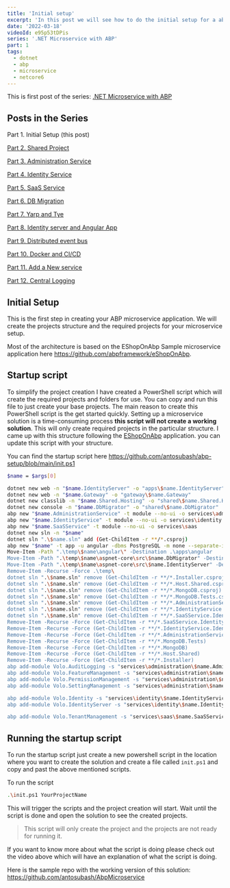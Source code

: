 ```yaml
---
title: 'Initial setup'
excerpt: 'In this post we will see how to do the initial setup for a abp microservice application.'
date: '2022-03-18'
videoId: e95p53tDPis
series: '.NET Microservice with ABP'
part: 1
tags:
  - dotnet
  - abp
  - microservice
  - netcore6
---
```


This is first post of the series: [.NET Microservice with ABP](/posts/abp-microservice-series)

## Posts in the Series

Part 1. Initial Setup (this post)

[Part 2. Shared Project](/posts/netcore-microservice-with-abp-shared-project-part-2)

[Part 3. Administration Service](/posts/netcore-microservice-with-abp-administration-services-part-3)

[Part 4. Identity Service](/posts/netcore-microservice-with-abp-identity-services-part-4)

[Part 5. SaaS Service](/posts/netcore-microservice-with-abp-saas-services-part-5)

[Part 6. DB Migration](/posts/netcore-microservice-with-abp-db-migration-part-6)

[Part 7. Yarp and Tye](/posts/netcore-microservice-with-abp-yarp-and-tye-part-7)

[Part 8. Identity server and Angular App](/posts/netcore-microservice-with-abp-identity-server-and-angular-part-8)

[Part 9. Distributed event bus](/posts/netcore-microservice-with-abp-distributed-event-bus-part-9)

[Part 10. Docker and CI/CD](/posts/netcore-microservice-with-abp-docker-and-ci-cd-part-10)

[Part 11. Add a New service](/posts/netcore-microservice-with-abp-add-new-service-part-11)

[Part 12. Central Logging](/posts/netcore-microservice-with-abp-add-central-logging-part-12)

<TOCInline toc={props.toc} asDisclosure />

## Initial Setup

This is the first step in creating your ABP microservice application. We will create the projects structure and the required projects for your microservice setup.

Most of the architecture is based on the EShopOnAbp Sample microservice application here https://github.com/abpframework/eShopOnAbp.

## Startup script

To simplify the project creation I have created a PowerShell script which will create the required projects and folders for use. You can copy and run this file to just create your base projects. The main reason to create this PowerShell script is the get started quickly. Setting up a microservice solution is a time-consuming process **this script will not create a working solution**. This will only create required projects in the particular structure. I came up with this structure following the [EShopOnAbp](https://github.com/abpframework/eShopOnAbp) application. you can update this script with your structure.

You can find the startup script here https://github.com/antosubash/abp-setup/blob/main/init.ps1

```bash
$name = $args[0]

dotnet new web -n "$name.IdentityServer" -o "apps\$name.IdentityServer"
dotnet new web -n "$name.Gateway" -o "gateway\$name.Gateway"
dotnet new classlib -n "$name.Shared.Hosting" -o "shared\$name.Shared.Hosting"
dotnet new console -n "$name.DbMigrator" -o "shared\$name.DbMigrator"
abp new "$name.AdministrationService" -t module --no-ui -o services\administration
abp new "$name.IdentityService" -t module --no-ui -o services\identity
abp new "$name.SaaSService" -t module --no-ui -o services\saas
dotnet new sln -n "$name"
dotnet sln ".\$name.sln" add (Get-ChildItem -r **/*.csproj)
abp new "$name" -t app -u angular -dbms PostgreSQL -m none --separate-identity-server --database-provider ef -csf -o temp
Move-Item -Path ".\temp\$name\angular\" -Destination .\apps\angular
Move-Item -Path ".\temp\$name\aspnet-core\src\$name.DbMigrator" -Destination .\shared\ -Force
Move-Item -Path ".\temp\$name\aspnet-core\src\$name.IdentityServer" -Destination .\apps\ -Force
Remove-Item -Recurse -Force .\temp\
dotnet sln ".\$name.sln" remove (Get-ChildItem -r **/*.Installer.csproj)
dotnet sln ".\$name.sln" remove (Get-ChildItem -r **/*.Host.Shared.csproj)
dotnet sln ".\$name.sln" remove (Get-ChildItem -r **/*.MongoDB.csproj)
dotnet sln ".\$name.sln" remove (Get-ChildItem -r **/*.MongoDB.Tests.csproj)
dotnet sln ".\$name.sln" remove (Get-ChildItem -r **/*.AdministrationService.IdentityServer.csproj)
dotnet sln ".\$name.sln" remove (Get-ChildItem -r **/*.IdentityService.IdentityServer.csproj)
dotnet sln ".\$name.sln" remove (Get-ChildItem -r **/*.SaaSService.IdentityServer.csproj)
Remove-Item -Recurse -Force (Get-ChildItem -r **/*.SaaSService.IdentityServer)
Remove-Item -Recurse -Force (Get-ChildItem -r **/*.IdentityService.IdentityServer)
Remove-Item -Recurse -Force (Get-ChildItem -r **/*.AdministrationService.IdentityServer)
Remove-Item -Recurse -Force (Get-ChildItem -r **/*.MongoDB.Tests)
Remove-Item -Recurse -Force (Get-ChildItem -r **/*.MongoDB)
Remove-Item -Recurse -Force (Get-ChildItem -r **/*.Host.Shared)
Remove-Item -Recurse -Force (Get-ChildItem -r **/*.Installer)
abp add-module Volo.AuditLogging -s "services\administration\$name.AdministrationService.sln" --skip-db-migrations
abp add-module Volo.FeatureManagement -s "services\administration\$name.AdministrationService.sln" --skip-db-migrations
abp add-module Volo.PermissionManagement -s "services\administration\$name.AdministrationService.sln" --skip-db-migrations
abp add-module Volo.SettingManagement -s "services\administration\$name.AdministrationService.sln" --skip-db-migrations

abp add-module Volo.Identity -s "services\identity\$name.IdentityService.sln" --skip-db-migrations
abp add-module Volo.IdentityServer -s "services\identity\$name.IdentityService.sln" --skip-db-migrations

abp add-module Volo.TenantManagement -s "services\saas\$name.SaaSService.sln" --skip-db-migrations
```

## Running the startup script

To run the startup script just create a new powershell script in the location where you want to create the solution and create a file called `init.ps1` and copy and past the above mentioned scripts.

To run the script

```bash
.\init.ps1 YourProjectName
```

This will trigger the scripts and the project creation will start. Wait until the script is done and open the solution to see the created projects.

> This script will only create the project and the projects are not ready for running it.

If you want to know more about what the script is doing please check out the video above which will have an explanation of what the script is doing.

Here is the sample repo with the working version of this solution: https://github.com/antosubash/AbpMicroservice
